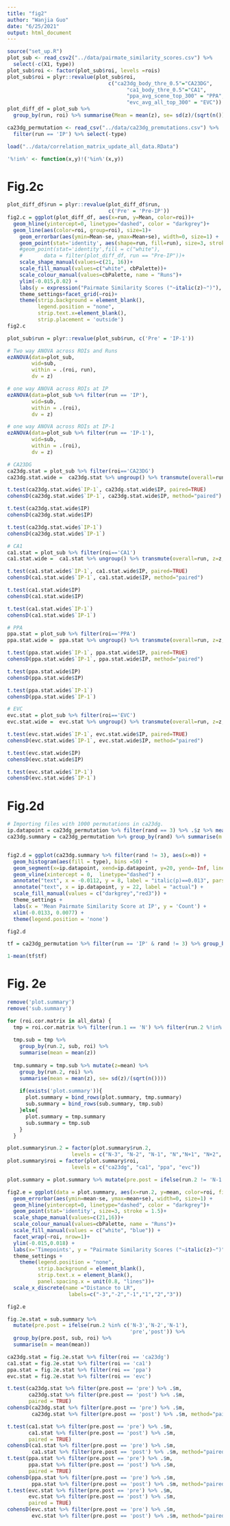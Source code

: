 ```yaml
---
title: "fig2"
author: "Wanjia Guo"
date: "6/25/2021"
output: html_document
---
```


```r
source("set_up.R")
plot_sub <- read_csv2("../data/pairmate_similarity_scores.csv") %>% 
  select(-c(X1, type))
plot_sub$roi <- factor(plot_sub$roi, levels =rois)
plot_sub$roi = plyr::revalue(plot_sub$roi,
                                 c("ca23dg_body_thre_0.5"="CA23DG", 
                                       "ca1_body_thre_0.5"="CA1",
                                       "ppa_avg_scene_top_300" = "PPA",
                                       "evc_avg_all_top_300" = "EVC"))
plot_diff_df = plot_sub %>% 
  group_by(run, roi) %>% summarise(Mean = mean(z), se= sd(z)/(sqrt(n())))

ca23dg_permutation <- read_csv("../data/ca23dg_premutations.csv") %>% 
  filter(run == 'IP') %>% select(-type)

load("../data/correlation_matrix_update_all_data.RData")

'%!in%' <- function(x,y)!('%in%'(x,y))
```

# Fig.2c

```r
plot_diff_df$run = plyr::revalue(plot_diff_df$run,
                                 c('Pre' = 'Pre-IP'))
fig2.c = ggplot(plot_diff_df, aes(x=run, y=Mean, color=roi))+
  geom_hline(yintercept=0, linetype="dashed", color = "darkgrey")+
  geom_line(aes(color=roi, group=roi), size=1)+
    geom_errorbar(aes(ymin=Mean-se, ymax=Mean+se), width=0, size=1) + 
    geom_point(stat='identity', aes(shape=run, fill=run), size=3, stroke = 1.5)+
    #geom_point(stat='identity',fill = c("white"), 
    #       data = filter(plot_diff_df, run == "Pre-IP"))+
    scale_shape_manual(values=c(21, 16))+
    scale_fill_manual(values=c("white", cbPalette))+
    scale_colour_manual(values=cbPalette, name = "Runs")+
    ylim(-0.015,0.02) + 
    labs(y = expression("Pairmate Similarity Scores ("~italic(z)~")"), x = "Timepoints")+
    theme_settings+facet_grid(~roi)+
    theme(strip.background = element_blank(),
          legend.position = "none",
          strip.text.x=element_blank(),
          strip.placement = 'outside')
fig2.c
```


```r

plot_sub$run = plyr::revalue(plot_sub$run, c('Pre' = 'IP-1'))

# Two way ANOVA across ROIs and Runs
ezANOVA(data=plot_sub,
        wid=sub,
        within = .(roi, run),
        dv = z)

# one way ANOVA across ROIs at IP
ezANOVA(data=plot_sub %>% filter(run == 'IP'),
        wid=sub,
        within = .(roi),
        dv = z)

# one way ANOVA across ROIs at IP-1
ezANOVA(data=plot_sub %>% filter(run == 'IP-1'),
        wid=sub,
        within = .(roi),
        dv = z)

# CA23DG
ca23dg.stat = plot_sub %>% filter(roi=='CA23DG')
ca23dg.stat.wide =  ca23dg.stat %>% ungroup() %>% transmute(overall=run, z=z, sub=sub) %>% spread(overall,z)

t.test(ca23dg.stat.wide$`IP-1`, ca23dg.stat.wide$IP, paired=TRUE)
cohensD(ca23dg.stat.wide$`IP-1`, ca23dg.stat.wide$IP, method="paired")

t.test(ca23dg.stat.wide$IP)
cohensD(ca23dg.stat.wide$IP)

t.test(ca23dg.stat.wide$`IP-1`)
cohensD(ca23dg.stat.wide$`IP-1`)

# CA1
ca1.stat = plot_sub %>% filter(roi=='CA1')
ca1.stat.wide =  ca1.stat %>% ungroup() %>% transmute(overall=run, z=z, sub=sub) %>% spread(overall,z)

t.test(ca1.stat.wide$`IP-1`, ca1.stat.wide$IP, paired=TRUE)
cohensD(ca1.stat.wide$`IP-1`, ca1.stat.wide$IP, method="paired")

t.test(ca1.stat.wide$IP)
cohensD(ca1.stat.wide$IP)

t.test(ca1.stat.wide$`IP-1`)
cohensD(ca1.stat.wide$`IP-1`)     

# PPA
ppa.stat = plot_sub %>% filter(roi=='PPA')
ppa.stat.wide =  ppa.stat %>% ungroup() %>% transmute(overall=run, z=z, sub=sub) %>% spread(overall,z)

t.test(ppa.stat.wide$`IP-1`, ppa.stat.wide$IP, paired=TRUE)
cohensD(ppa.stat.wide$`IP-1`, ppa.stat.wide$IP, method="paired")

t.test(ppa.stat.wide$IP)
cohensD(ppa.stat.wide$IP)

t.test(ppa.stat.wide$`IP-1`)
cohensD(ppa.stat.wide$`IP-1`)

# EVC
evc.stat = plot_sub %>% filter(roi=='EVC')
evc.stat.wide =  evc.stat %>% ungroup() %>% transmute(overall=run, z=z, sub=sub) %>% spread(overall,z)

t.test(evc.stat.wide$`IP-1`, evc.stat.wide$IP, paired=TRUE)
cohensD(evc.stat.wide$`IP-1`, evc.stat.wide$IP, method="paired")

t.test(evc.stat.wide$IP)
cohensD(evc.stat.wide$IP)

t.test(evc.stat.wide$`IP-1`)
cohensD(evc.stat.wide$`IP-1`)
```

# Fig.2d

```r
# Importing files with 1000 permutations in ca23dg.
ip.datapoint = ca23dg_permutation %>% filter(rand == 3) %>% .$z %>% mean()
ca23dg.summary = ca23dg_permutation %>% group_by(rand) %>% summarise(m = mean(z)) %>% mutate(type = ifelse(m>ip.datapoint, 'left', 'right'))


fig2.d = ggplot(ca23dg.summary %>% filter(rand != 3), aes(x=m)) + 
  geom_histogram(aes(fill = type), bins =50) + 
  geom_segment(x=ip.datapoint, xend=ip.datapoint, y=20, yend=-Inf, linetype="dashed", color = "red3") + 
  geom_vline(xintercept = 0,  linetype="dashed") + 
  annotate("text", x = -0.0112, y = 8, label = "italic(p)==0.013", parse=TRUE) + 
  annotate("text", x = ip.datapoint, y = 22, label = "actual") + 
  scale_fill_manual(values = c("darkgrey","red3")) + 
  theme_settings + 
  labs(x = 'Mean Pairmate Similarity Score at IP', y = 'Count') + 
  xlim(-0.0133, 0.0077) +
  theme(legend.position = 'none')

fig2.d
```

```r
tf = ca23dg_permutation %>% filter(run == 'IP' & rand != 3) %>% group_by(rand) %>% summarise(m=mean(z)) %>% mutate(tf = ifelse(m > ip.datapoint, 1, 0))

1-mean(tf$tf)
```

# Fig. 2e
```r
remove('plot.summary')
remove('sub.summary')

for (roi.cor.matrix in all_data) {
  tmp = roi.cor.matrix %>% filter(run.1 == 'N') %>% filter(run.2 %!in% c('N-5','N-4','N+4', 'N+5'))
  
  tmp.sub = tmp %>% 
    group_by(run.2, sub, roi) %>% 
    summarise(mean = mean(z))
  
  tmp.summary = tmp.sub %>% mutate(z=mean) %>% 
    group_by(run.2, roi) %>% 
    summarise(mean = mean(z), se= sd(z)/(sqrt(n())))
  
    if(exists('plot.summary')){
      plot.summary = bind_rows(plot.summary, tmp.summary)
      sub.summary = bind_rows(sub.summary, tmp.sub)
    }else{
      plot.summary = tmp.summary
      sub.summary = tmp.sub
    }
  }

plot.summary$run.2 = factor(plot.summary$run.2, 
                     levels = c("N-3", "N-2", "N-1", "N","N+1", "N+2", "N+3"))
plot.summary$roi = factor(plot.summary$roi, 
                     levels = c("ca23dg", "ca1", "ppa", "evc"))

plot.summary = plot.summary %>% mutate(pre.post = ifelse(run.2 != 'N-1','IP','others'))

fig2.e = ggplot(data = plot.summary, aes(x=run.2, y=mean, color=roi, fill=pre.post, shape=pre.post)) +
  geom_errorbar(aes(ymin=mean-se, ymax=mean+se), width=0, size=1) +
  geom_hline(yintercept=0, linetype="dashed", color = "darkgrey")+
  geom_point(stat='identity', size=3, stroke = 1.5)+
  scale_shape_manual(values=c(21,16))+
  scale_colour_manual(values=cbPalette, name = "Runs")+
  scale_fill_manual(values = c("white", "blue")) + 
  facet_wrap(~roi, nrow=1)+
  ylim(-0.015,0.018) + 
  labs(x='Timepoints', y = "Pairmate Similarity Scores ("~italic(z)~")")+
  theme_settings +
    theme(legend.position = "none",
          strip.background = element_blank(),
          strip.text.x = element_blank(),
          panel.spacing.x = unit(0.8, "lines"))+ 
  scale_x_discrete(name ="Distance to LR", 
                    labels=c("-3","-2","-1","1","2","3"))

fig2.e
```

```r
fig.2e.stat = sub.summary %>% 
  mutate(pre.post = ifelse(run.2 %in% c('N-3','N-2','N-1'),
                                        'pre','post')) %>% 
  group_by(pre.post, sub, roi) %>% 
  summarise(m = mean(mean))

ca23dg.stat = fig.2e.stat %>% filter(roi == 'ca23dg')
ca1.stat = fig.2e.stat %>% filter(roi == 'ca1')
ppa.stat = fig.2e.stat %>% filter(roi == 'ppa')
evc.stat = fig.2e.stat %>% filter(roi == 'evc')

t.test(ca23dg.stat %>% filter(pre.post == 'pre') %>% .$m,
       ca23dg.stat %>% filter(pre.post == 'post') %>% .$m,
       paired = TRUE)
cohensD(ca23dg.stat %>% filter(pre.post == 'pre') %>% .$m,
        ca23dg.stat %>% filter(pre.post == 'post') %>% .$m, method="paired")

t.test(ca1.stat %>% filter(pre.post == 'pre') %>% .$m,
       ca1.stat %>% filter(pre.post == 'post') %>% .$m,
       paired = TRUE)
cohensD(ca1.stat %>% filter(pre.post == 'pre') %>% .$m,
        ca1.stat %>% filter(pre.post == 'post') %>% .$m, method="paired")
t.test(ppa.stat %>% filter(pre.post == 'pre') %>% .$m,
       ppa.stat %>% filter(pre.post == 'post') %>% .$m,
       paired = TRUE)
cohensD(ppa.stat %>% filter(pre.post == 'pre') %>% .$m,
        ppa.stat %>% filter(pre.post == 'post') %>% .$m, method="paired")
t.test(evc.stat %>% filter(pre.post == 'pre') %>% .$m,
       evc.stat %>% filter(pre.post == 'post') %>% .$m,
       paired = TRUE)
cohensD(evc.stat %>% filter(pre.post == 'pre') %>% .$m,
        evc.stat %>% filter(pre.post == 'post') %>% .$m, method="paired")
```
